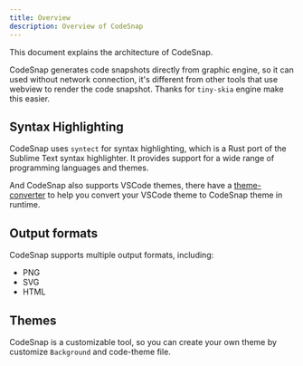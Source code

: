 ```yaml
---
title: Overview
description: Overview of CodeSnap
---
```


This document explains the architecture of CodeSnap.

CodeSnap generates code snapshots directly from graphic engine, so it can used without network connection, it's different from other tools that use webview to render the code snapshot.
Thanks for `tiny-skia` engine make this easier.

## Syntax Highlighting

CodeSnap uses `syntect` for syntax highlighting, which is a Rust port of the Sublime Text syntax highlighter. It provides support for a wide range of programming languages and themes.

And CodeSnap also supports VSCode themes, there have a [theme-converter](https://github.com/codesnap-rs/theme-converter) to help you convert your VSCode theme to CodeSnap theme in runtime.

## Output formats

CodeSnap supports multiple output formats, including:

- PNG
- SVG
- HTML

## Themes

CodeSnap is a customizable tool, so you can create your own theme by customize `Background` and code-theme file.
